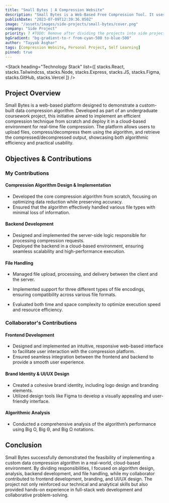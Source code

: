 ```yaml
---
title: "Small Bytes | A Compression Website"
description: "Small Bytes is a Web-Based Free Compression Tool. It uses the LZW Compression algorithm to compress your files. This application is a university project. It is very simple and easy to use. This project is basically implemented to show how LZW Compression works. This Web Application is made using React, TailWind CSS and Node.js."
publishDate: "2023-07-09T12:39:36.050Z"
image: "/assets/images/side-projects/small-bytes/cover.png"
company: "Side Project"
priority: 7 #TODO: Remove after dividing the projects into side projects.
bgGradient: "bg-gradient-to-r from-cyan-500 to-blue-500"
author: "Tayyab Asghar"
tags: [Compression Website, Personal Project, Self Learning]
pinned: true
---
```



<LiveButtons primary="https://small-bytes-henna.vercel.app" secondary="https://github.com/TayyabAsghar/SmallBytes" />

<LightBoxImage
  noBorder
  alt="Small Bytes"
  gradient="bg-gradient-to-r from-cyan-500 to-blue-500"
  src="/assets/images/side-projects/small-bytes/cover.png"
/>

<Stack
  heading="Technology Stack"
  list={[
    stacks.React,
    stacks.Tailwindcss,
    stacks.Node,
    stacks.Express,
    stacks.JS,
    stacks.Figma,
    stacks.GitHub,
    stacks.Vercel
  ]}
/>

## Project Overview

Small Bytes is a web-based platform designed to demonstrate a custom-built data compression algorithm. Developed as part of an 
undergraduate coursework project, this initiative aimed to implement an efficient compression technique from scratch and deploy it 
in a cloud-based environment for real-time file compression. The platform allows users to upload files, compress/decompress them 
using the algorithm, and retrieve the compressed/decompressed output, showcasing both algorithmic efficiency and practical usability.

## Objectives & Contributions

### **My Contributions**

#### **Compression Algorithm Design & Implementation**
- Developed the core compression algorithm from scratch, focusing on optimizing data reduction while preserving accuracy.
- Ensured that the algorithm effectively handled various file types with minimal loss of information.

#### **Backend Development**
- Designed and implemented the server-side logic responsible for processing compression requests.
- Deployed the backend in a cloud-based environment, ensuring seamless scalability and high-performance execution.

#### **File Handling**
- Managed file upload, processing, and delivery between the client and the server.
- Implemented support for three different types of file encodings, ensuring compatibility across various file formats.

- Evaluated both time and space complexity to optimize execution speed and resource efficiency.

### **Collaborator's Contributions**

#### **Frontend Development**
- Designed and implemented an intuitive, responsive web-based interface to facilitate user interaction with the compression platform.
- Ensured seamless integration between the frontend and backend to provide a smooth user experience.

#### **Brand Identity & UI/UX Design**
- Created a cohesive brand identity, including logo design and branding elements.
- Utilized design tools like Figma to develop a visually appealing and user-friendly interface.

#### **Algorithmic Analysis**
- Conducted a comprehensive analysis of the algorithm’s performance using Big O, Big Θ, and Big Ω notations.

## Conclusion

Small Bytes successfully demonstrated the feasibility of implementing a custom data compression algorithm in a real-world, 
cloud-based environment. By dividing responsibilities, I focused on algorithm design, analysis, backend development, and file 
handling, while my collaborator contributed to frontend development, branding, and UI/UX design. The project not only reinforced 
our technical and analytical skills but also provided hands-on experience in full-stack web development and collaborative 
problem-solving.
